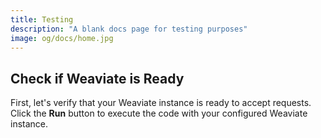 ```yaml
---
title: Testing
description: "A blank docs page for testing purposes"
image: og/docs/home.jpg
---
```



## Check if Weaviate is Ready

First, let's verify that your Weaviate instance is ready to accept requests.
Click the **Run** button to execute the code with your configured Weaviate instance.

<Tabs className="code" groupId="languages">
<TabItem value="py" label="Python">

<FilteredTextBlock
  text={PyCode}
  startMarker="# InstantiationExample"
  endMarker="# END InstantiationExample"
  language="py"
  title="quickstart_check_readiness.py"
  executable={true}
/>

</TabItem>

<TabItem value="ts" label="JavaScript/TypeScript">

<FilteredTextBlock
  text={TSCode}
  startMarker="// InstantiationExample"
  endMarker="// END InstantiationExample"
  language="ts"
  title="quickstart_check_readiness.ts"
  executable={true}
/>

</TabItem>

<TabItem value="go" label="Go">
<FilteredTextBlock
  text={GoCode}
  startMarker="// START InstantiationExample"
  endMarker="// END InstantiationExample"
  language="goraw"
  title="quickstart/1_check_readiness/main.go"
  executable={true}
/>
</TabItem>

<TabItem value="java" label="Java">
<FilteredTextBlock
  text={JavaCode}
  startMarker="// START InstantiationExample"
  endMarker="// END InstantiationExample"
  language="javaraw"
  title="quickstart/IsReady.java"
  executable={true}
/>
</TabItem>
</Tabs>
